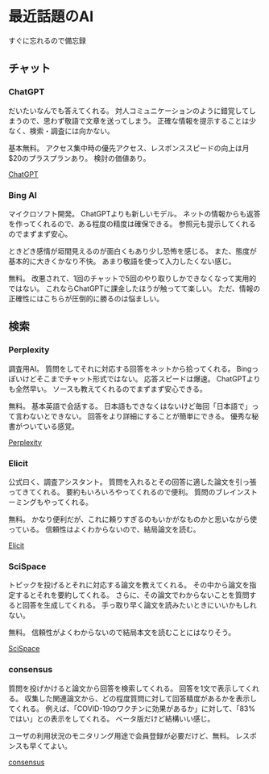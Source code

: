 # 最近話題のAI

すぐに忘れるので備忘録

## チャット
### ChatGPT

だいたいなんでも答えてくれる。
対人コミュニケーションのように錯覚してしまうので、思わず敬語で文章を送ってしまう。
正確な情報を提示することは少なく、検索・調査には向かない。

基本無料。
アクセス集中時の優先アクセス、レスポンススピードの向上は月$20のプラスプランあり。
検討の価値あり。

[ChatGPT](https://chat.openai.com/)

### Bing AI

マイクロソフト開発。
ChatGPTよりも新しいモデル。
ネットの情報からも返答を作ってくれるので、ある程度の精度は確保できる。
参照元も提示してくれるのでまずまず安心。

ときどき感情が垣間見えるのが面白くもあり少し恐怖を感じる。
また、態度が基本的に大きくかなり不快。
あまり敬語を使って入力したくない感じ。

無料。
改悪されて、1回のチャットで5回のやり取りしかできなくなって実用的ではない。
これならChatGPTに課金したほうが触ってて楽しい。
ただ、情報の正確性にはこちらが圧倒的に勝るのは悩ましい。

## 検索
### Perplexity

調査用AI。
質問をしてそれに対応する回答をネットから拾ってくれる。
Bingっぽいけどそこまでチャット形式ではない。
応答スピードは爆速。
ChatGPTよりも全然早い。
ソースも教えてくれるのでまずまず安心できる。

無料。
基本英語で会話する。
日本語もできなくはないけど毎回「日本語で」って言わないとできない。
回答をより詳細にすることが簡単にできる。
優秀な秘書がついている感覚。

[Perplexity](https://www.perplexity.ai)

### Elicit

公式曰く、調査アシスタント。
質問を入れるとその回答に適した論文を引っ張ってきてくれる。
要約もいろいろやってくれるので便利。
質問のブレインストーミングもやってくれる。

無料。
かなり便利だが、これに頼りすぎるのもいかがなものかと思いながら使っている。
信頼性はよくわからないので、結局論文を読む。

[Elicit](https://elicit.org)

### SciSpace

トピックを投げるとそれに対応する論文を教えてくれる。
その中から論文を指定するとそれを要約してくれる。
さらに、その論文でわからないことを質問すると回答を生成してくれる。
手っ取り早く論文を読みたいときにいいかもしれない。

無料。
信頼性がよくわからないので結局本文を読むことにはなりそう。

[SciSpace](https://typeset.io/)

### consensus

質問を投げかけると論文から回答を検索してくれる。
回答を1文で表示してくれる。
収集した関連論文から、どの程度質問に対して回答精度があるかを表示してくれる。
例えば、「COVID-19のワクチンに効果があるか」に対して、「83%ではい」との表示をしてくれる。
ベータ版だけど結構いい感じ。

ユーザの利用状況のモニタリング用途で会員登録が必要だけど、無料。
レスポンスも早くてよい。

[consensus](https://consensus.app/search/)
